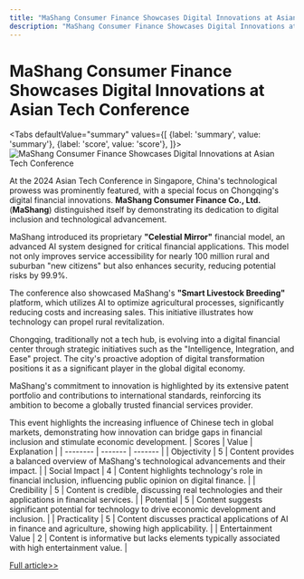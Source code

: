 ```yaml
---
title: "MaShang Consumer Finance Showcases Digital Innovations at Asian Tech Conference"
description: "MaShang Consumer Finance Showcases Digital Innovations at Asian Tech Conference"
---
```



# MaShang Consumer Finance Showcases Digital Innovations at Asian Tech Conference


<Tabs
	defaultValue="summary"
	values={[
	{label: 'summary', value: 'summary'},
	{label: 'score', value: 'score'},
]}>
<TabItem value="summary">
<img
  src="https://image.informedainews.com/2024/06/06/Ar-msk-1717676016-0.jpg"
  alt="MaShang Consumer Finance Showcases Digital Innovations at Asian Tech Conference"
/>



At the 2024 Asian Tech Conference in Singapore, China's technological prowess was prominently featured, with a special focus on Chongqing's digital financial innovations. **MaShang Consumer Finance Co., Ltd.** (**MaShang**) distinguished itself by demonstrating its dedication to digital inclusion and technological advancement.

MaShang introduced its proprietary **"Celestial Mirror"** financial model, an advanced AI system designed for critical financial applications. This model not only improves service accessibility for nearly 100 million rural and suburban "new citizens" but also enhances security, reducing potential risks by 99.9%.

The conference also showcased MaShang's **"Smart Livestock Breeding"** platform, which utilizes AI to optimize agricultural processes, significantly reducing costs and increasing sales. This initiative illustrates how technology can propel rural revitalization.

Chongqing, traditionally not a tech hub, is evolving into a digital financial center through strategic initiatives such as the "Intelligence, Integration, and Ease" project. The city's proactive adoption of digital transformation positions it as a significant player in the global digital economy.

MaShang's commitment to innovation is highlighted by its extensive patent portfolio and contributions to international standards, reinforcing its ambition to become a globally trusted financial services provider.

This event highlights the increasing influence of Chinese tech in global markets, demonstrating how innovation can bridge gaps in financial inclusion and stimulate economic development.
</TabItem>
<TabItem value="score">
	| Scores     | Value   | Explanation |
	| -------- | ------- | ------- |
	| Objectivity  | 5    | Content provides a balanced overview of MaShang's technological advancements and their impact.    |
	| Social Impact | 4     | Content highlights technology's role in financial inclusion, influencing public opinion on digital finance.    |
	| Credibility    | 5    | Content is credible, discussing real technologies and their applications in financial services.    |
	| Potential    | 5    | Content suggests significant potential for technology to drive economic development and inclusion.    |
	| Practicality    | 5    | Content discusses practical applications of AI in finance and agriculture, showing high applicability.    |
	| Entertainment Value    | 2    | Content is informative but lacks elements typically associated with high entertainment value.    |
</TabItem>
</Tabs>

[Full article>>](https://www.mittrchina.com/news/detail/13377)
